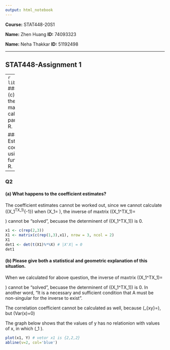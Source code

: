 ```yaml
---
output: html_notebook
---
```

**Course:** STAT448-20S1

**Name:** Zhen Huang  **ID:** 74093323

**Name:** Neha Thakkar  **ID:** 51192498

---

## STAT448-Assignment 1

---
```r
library(e1071)
```
### Q1
#### (c) Perform the same matrix algebra calculations of part (a) using R.
```r
# Let matrix order (3x1) be response variable Y
Y <- matrix(c(5,9,13),nrow=3,ncol=1)
# Let matrix order (3x2) be explanatory variable X
x <- c(3,4,5)
X <- matrix(c(rep(1,3),x), nrow = 3, ncol = 2)
```
Perform part (a) using R, work with OLS solution to estimate coefficient \(\hat{B}=(X^TX)^{-1}X^Ty\) .
```r
B <- solve(t(X)%*%(X))%*%t(X)%*%Y # calculate the coefficients vector with R code.
B
```
Perform part (b) using R, the estimated residuals can be written: \(\hat{\epsilon}=y-X\hat{B}\)
```r
e <- Y - X%*%B # perform above formula with R code.
e # The output are not zero, because R uses binary decimal to represent the number, which approximately equal to zero.
```

#### (d) Estimate the coefficients using the function lm in R.
```r
my_lm <- lm(Y~x)
my_lm
plot(Y~x)
abline(my_lm,col='blue')
```

---

### Q2
#### (a) What happens to the coefficient estimates?
The coefficient estimates cannot be worked out, since we cannot calculate \((X_1^TX_1)^{-1}\) when \(X_1=\begin{bmatrix}
1 & 2\\
1 & 2\\ 
1 & 2\end{bmatrix}\), the inverse of maxtrix \((X_1^TX_1)=\begin{bmatrix} 3 & 6\\6 & 12\end{bmatrix}\) cannot be "solved", becuase the determinent of  \((X_1^TX_1)\) is 0.
```r
x1 <- c(rep(2,3))
X1 <- matrix(c(rep(1,3),x1), nrow = 3, ncol = 2)
X1
det1 <- det(t(X1)%*%X) # |X'X| = 0
det1
```
#### (b) Please give both a statistical and geometric explanation of this situation.
When we calculated for above question, the inverse of maxtrix \((X_1^TX_1)=\begin{bmatrix} 3 & 6\\6 & 12\end{bmatrix}\) cannot be "solved", becuase the determinent of  \((X_1^TX_1)\) is 0. In another word, "It is a necessary and sufficient condition that A must be non-singular for the inverse to exist".

The correlation coefficient cannot be calculated as well, because \(\rho_{xy}=\frac{Cov(x,y)}{\sqrt{Var(x)Var(y)}}\), but \(Var(x)=0\)

The graph below shows that the values of y has no relationion with values of x, in which \(\beta_1 \to \infty\).
```r
plot(x1, Y) # vetor x1 is {2,2,2}
abline(v=2, col='blue')
```

```r

```
